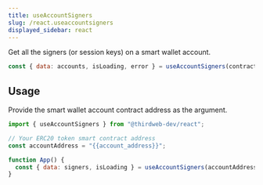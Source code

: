 ```yaml
---
title: useAccountSigners
slug: /react.useaccountsigners
displayed_sidebar: react
---
```


Get all the signers (or session keys) on a smart wallet account.

```javascript
const { data: accounts, isLoading, error } = useAccountSigners(contract);
```

## Usage

Provide the smart wallet account contract address as the argument.

```jsx
import { useAccountSigners } from "@thirdweb-dev/react";

// Your ERC20 token smart contract address
const accountAddress = "{{account_address}}";

function App() {
  const { data: signers, isLoading } = useAccountSigners(accountAddress);
}
```
